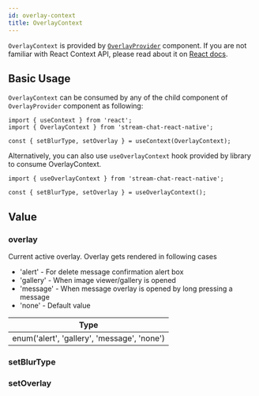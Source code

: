 ```yaml
---
id: overlay-context
title: OverlayContext
---
```



`OverlayContext` is provided by [`OverlayProvider`](../../core-components/overlay-provider) component. If you are not familiar with React Context API, please read about it on [React docs](https://reactjs.org/docs/context.html).

## Basic Usage

`OverlayContext` can be consumed by any of the child  component of `OverlayProvider` component as following:

```tsx
import { useContext } from 'react';
import { OverlayContext } from 'stream-chat-react-native';

const { setBlurType, setOverlay } = useContext(OverlayContext);
```

Alternatively, you can also use `useOverlayContext` hook provided by library to consume OverlayContext.

```tsx
import { useOverlayContext } from 'stream-chat-react-native';

const { setBlurType, setOverlay } = useOverlayContext();
```

## Value

### overlay

Current active overlay. Overlay gets rendered in following cases

- 'alert' - For delete message confirmation alert box
- 'gallery' - When image viewer/gallery is opened 
- 'message' - When message overlay is opened by long pressing a message
- 'none' - Default value

| Type |
| - |
| enum('alert', 'gallery', 'message', 'none') |

### setBlurType

<SetBlurType />

### setOverlay

<SetOverlay />

<!-- ### style -->

<!-- ### translucentStatusBar -->

